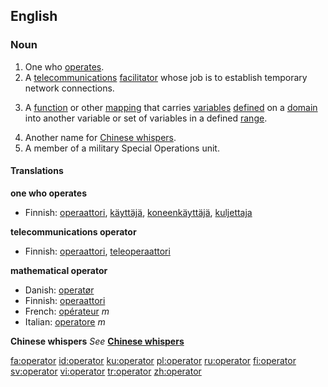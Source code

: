 ==English==
===Noun===
{{wikipedia}}
{{en-noun}}

# One who [[operate]]s.
# A [[telecommunications]] [[facilitator]] whose job is to establish temporary network connections.
# {{mathematics}} A [[function]] or other [[mapping]] that carries [[variables]] [[defined]] on a [[domain]] into another variable or set of variables in a defined [[range]].
# Another name for [[Chinese whispers]].
# A member of a military Special Operations unit.

====Translations====
'''one who operates'''
{{top}}
*Finnish: [[operaattori]], [[käyttäjä]], [[koneenkäyttäjä]], [[kuljettaja]]
{{mid}}
{{bottom}}

'''telecommunications operator'''
{{top}}
*Finnish: [[operaattori]], [[teleoperaattori]]
{{mid}}
{{bottom}}

'''mathematical operator'''
{{top}}
*Danish: [[operatør]]
*Finnish: [[operaattori]]
*French: [[opérateur]] ''m''
*Italian: [[operatore]] ''m''
{{mid}}
{{bottom}}

'''Chinese whispers'''
''See'' '''[[Chinese whispers]]'''

[[fa:operator]]
[[id:operator]]
[[ku:operator]]
[[pl:operator]]
[[ru:operator]]
[[fi:operator]]
[[sv:operator]]
[[vi:operator]]
[[tr:operator]]
[[zh:operator]]